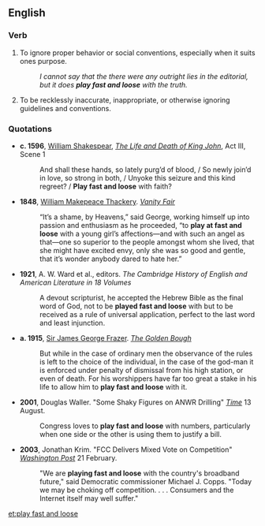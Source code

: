 ==English==

===Verb===
{{infl|en|verb|head=to [[play]] [[fast]] and [[loose]]}}

# {{idiom}} To ignore proper behavior or social conventions, especially when it suits ones purpose. 
#: ''I cannot say that the there were any outright lies in the editorial, but it does '''play fast and loose''' with the truth.''
# {{idiom}} To be recklessly inaccurate, inappropriate, or otherwise ignoring guidelines and conventions.

===Quotations===
*'''c. 1596''', [[w:William Shakespeare|William Shakespear]], ''[[w:The Life and Death of King John|The Life and Death of King John]]'', Act III, Scene 1
*:And shall these hands, so lately purg’d of blood, / So newly join’d in love, so strong in both, / Unyoke this seizure and this kind regreet? / '''Play fast and loose''' with faith? 
*'''1848''', [[w:William Makepeace Thackery|William Makepeace Thackery]]. ''[[w:Vanity Fair|Vanity Fair]]''
*:“It’s a shame, by Heavens,” said George, working himself up into passion and enthusiasm as he proceeded, “to '''play at fast and loose''' with a young girl’s affections—and with such an angel as that—one so superior to the people amongst whom she lived, that she might have excited envy, only she was so good and gentle, that it’s wonder anybody dared to hate her.” 
*'''1921''', A. W. Ward et al., editors. ''The Cambridge History of English and American Literature in 18 Volumes'' 
*:A devout scripturist, he accepted the Hebrew Bible as the final word of God, not to be '''played fast and loose''' with but to be received as a rule of universal application, perfect to the last word and least injunction. 
* '''a. 1915''', [[w:Sir James George Frazer|Sir James George Frazer]]. ''[[w:The Golden Bough|The Golden Bough]]''
*:But while in the case of ordinary men the observance of the rules is left to the choice of the individual, in the case of the god-man it is enforced under penalty of dismissal from his high station, or even of death. For his worshippers have far too great a stake in his life to allow him to '''play fast and loose''' with it. 

*'''2001''', Douglas Waller.  "Some Shaky Figures on ANWR Drilling" ''[[w:Time (magazine)|Time]]'' 13 August. 
*: Congress loves to '''play fast and loose''' with numbers, particularly when one side or the other is using them to justify a bill. 

*'''2003''', Jonathan Krim. "FCC Delivers Mixed Vote on Competition" ''[[w:Washington Post|Washington Post]]'' 21 February. 
*:"We are '''playing fast and loose''' with the country's broadband future," said Democratic commissioner Michael J. Copps. "Today we may be choking off competition. . . . Consumers and the Internet itself may well suffer."

[[et:play fast and loose]]